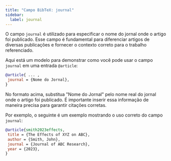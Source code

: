```yaml
---
title: "Campo BibTeX: journal"
sidebar:
  label: journal
---
```



O campo `journal` é utilizado para especificar o nome do jornal onde o artigo foi publicado. Esse campo é fundamental para diferenciar artigos de diversas publicações e fornecer o contexto correto para o trabalho referenciado.

<CiteDrive/>

Aqui está um modelo para demonstrar como você pode usar o campo `journal` em uma entrada `@article`:

```bibtex
@article{ ... ,
 journal = {Nome do Jornal},
}
```

No formato acima, substitua "Nome do Jornal" pelo nome real do jornal onde o artigo foi publicado. É importante inserir essa informação de maneira precisa para garantir citações corretas.

Por exemplo, o seguinte é um exemplo mostrando o uso correto do campo `journal`:

```bibtex
@article{smith2023effects,
 title = {The Effects of XYZ on ABC},
 author = {Smith, John},
 journal = {Journal of ABC Research},
 year = {2023},
}
```